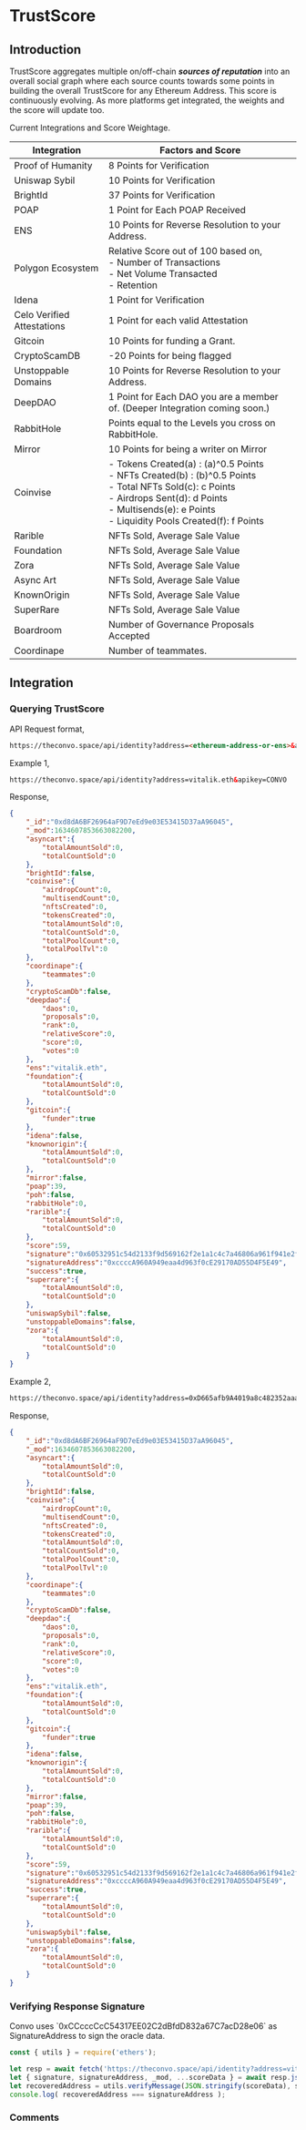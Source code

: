 
# TrustScore

## Introduction

TrustScore aggregates multiple on/off-chain ***sources of reputation*** into an overall social graph where each source counts towards some points in building the overall TrustScore for any Ethereum Address. This score is continuously evolving. As more platforms get integrated, the weights and the score will update too.

Current Integrations and Score Weightage.

| Integration         	| Factors and Score                                                                                                                                                                        	|
|---------------------	|------------------------------------------------------------------------------------------------------------------------------------------------------------------------------------------	|
| Proof of Humanity   	| 8 Points for Verification                                                                                                                                                                	|
| Uniswap Sybil       	| 10 Points for Verification                                                                                                                                                               	|
| BrightId            	| 37 Points for Verification                                                                                                                                                               	|
| POAP                	| 1 Point for Each POAP Received                                                                                                                                                           	|
| ENS                 	| 10 Points for Reverse Resolution to your Address.                                                                                                                                        	|
| Polygon Ecosystem             	| Relative Score out of 100 based on, <br/>- Number of Transactions <br/>- Net Volume Transacted <br/> - Retention                                                                                                                                                           	|
| Idena               	| 1 Point for Verification                                                                                                                                                                 	|
| Celo Verified Attestations             	| 1 Point for each valid Attestation                                                                                                                                                              	|
| Gitcoin             	| 10 Points for funding a Grant.                                                                                                                                                           	|
| CryptoScamDB        	| -20 Points for being flagged                                                                                                                                                             	|
| Unstoppable Domains 	| 10 Points for Reverse Resolution to your Address.                                                                                                                                        	|
| DeepDAO             	| 1 Point for Each DAO you are a member of. (Deeper Integration coming soon.)                                                                                                              	|
| RabbitHole          	| Points equal to the Levels you cross on RabbitHole.                                                                                                                                     	|
| Mirror              	| 10 Points for being a writer on Mirror                                                                                                                                                   	|
| Coinvise            	| - Tokens Created(a) : (a)^0.5 Points <br/>- NFTs Created(b) : (b)^0.5 Points  <br/>- Total NFTs Sold(c): c Points <br/>- Airdrops Sent(d): d Points <br/>- Multisends(e): e Points <br/>- Liquidity Pools Created(f): f Points 	|
| Rarible             	| NFTs Sold, Average Sale Value                                                                                                                                                            	|
| Foundation          	| NFTs Sold, Average Sale Value                                                                                                                                                            	|
| Zora                	| NFTs Sold, Average Sale Value                                                                                                                                                            	|
| Async Art           	| NFTs Sold, Average Sale Value                                                                                                                                                            	|
| KnownOrigin          	| NFTs Sold, Average Sale Value                                                                                                                                                            	|
| SuperRare           	| NFTs Sold, Average Sale Value                                                                                                                                                            	|
| Boardroom           	| Number of Governance Proposals Accepted                                                                                                                                                  	|
| Coordinape           	| Number of teammates.                                                                                                                                                  	|

## Integration

### Querying TrustScore

API Request format,
```html
https://theconvo.space/api/identity?address=<ethereum-address-or-ens>&apikey=CONVO
```


Example 1,
```html
https://theconvo.space/api/identity?address=vitalik.eth&apikey=CONVO
```

Response,

```json
{
	"_id":"0xd8dA6BF26964aF9D7eEd9e03E53415D37aA96045",
	"_mod":1634607853663082200,
	"asyncart":{
		"totalAmountSold":0,
		"totalCountSold":0
	},
	"brightId":false,
	"coinvise":{
		"airdropCount":0,
		"multisendCount":0,
		"nftsCreated":0,
		"tokensCreated":0,
		"totalAmountSold":0,
		"totalCountSold":0,
		"totalPoolCount":0,
		"totalPoolTvl":0
	},
	"coordinape":{
		"teammates":0
	},
	"cryptoScamDb":false,
	"deepdao":{
		"daos":0,
		"proposals":0,
		"rank":0,
		"relativeScore":0,
		"score":0,
		"votes":0
	},
	"ens":"vitalik.eth",
	"foundation":{
		"totalAmountSold":0,
		"totalCountSold":0
	},
	"gitcoin":{
		"funder":true
	},
	"idena":false,
	"knownorigin":{
		"totalAmountSold":0,
		"totalCountSold":0
	},
	"mirror":false,
	"poap":39,
	"poh":false,
	"rabbitHole":0,
	"rarible":{
		"totalAmountSold":0,
		"totalCountSold":0
	},
	"score":59,
	"signature":"0x60532951c54d2133f9d569162f2e1a1c4c7a46806a961f941e2feb32152b9a4c3107e1d13cdae126a71280e02a268faebd2aaa7513473ca27fdbfe6ea0807d6a1c",
	"signatureAddress":"0xccccA960A949eaa4d963f0cE29170AD55D4F5E49",
	"success":true,
	"superrare":{
		"totalAmountSold":0,
		"totalCountSold":0
	},
	"uniswapSybil":false,
	"unstoppableDomains":false,
	"zora":{
		"totalAmountSold":0,
		"totalCountSold":0
	}
}
```

Example 2,
```html
https://theconvo.space/api/identity?address=0xD665afb9A4019a8c482352aaa862567257Ed62CF&apikey=CONVO
```

Response,

```json
{
	"_id":"0xd8dA6BF26964aF9D7eEd9e03E53415D37aA96045",
	"_mod":1634607853663082200,
	"asyncart":{
		"totalAmountSold":0,
		"totalCountSold":0
	},
	"brightId":false,
	"coinvise":{
		"airdropCount":0,
		"multisendCount":0,
		"nftsCreated":0,
		"tokensCreated":0,
		"totalAmountSold":0,
		"totalCountSold":0,
		"totalPoolCount":0,
		"totalPoolTvl":0
	},
	"coordinape":{
		"teammates":0
	},
	"cryptoScamDb":false,
	"deepdao":{
		"daos":0,
		"proposals":0,
		"rank":0,
		"relativeScore":0,
		"score":0,
		"votes":0
	},
	"ens":"vitalik.eth",
	"foundation":{
		"totalAmountSold":0,
		"totalCountSold":0
	},
	"gitcoin":{
		"funder":true
	},
	"idena":false,
	"knownorigin":{
		"totalAmountSold":0,
		"totalCountSold":0
	},
	"mirror":false,
	"poap":39,
	"poh":false,
	"rabbitHole":0,
	"rarible":{
		"totalAmountSold":0,
		"totalCountSold":0
	},
	"score":59,
	"signature":"0x60532951c54d2133f9d569162f2e1a1c4c7a46806a961f941e2feb32152b9a4c3107e1d13cdae126a71280e02a268faebd2aaa7513473ca27fdbfe6ea0807d6a1c",
	"signatureAddress":"0xccccA960A949eaa4d963f0cE29170AD55D4F5E49",
	"success":true,
	"superrare":{
		"totalAmountSold":0,
		"totalCountSold":0
	},
	"uniswapSybil":false,
	"unstoppableDomains":false,
	"zora":{
		"totalAmountSold":0,
		"totalCountSold":0
	}
}
```

### Verifying Response Signature

<Callout emoji="ℹ️">
	Convo uses `0xCCcccCcC54317EE02C2dBfdD832a67C7acD28e06` as SignatureAddress to sign the oracle data.
</Callout>

```js
const { utils } = require('ethers');

let resp = await fetch('https://theconvo.space/api/identity?address=vitalik.eth&apikey=CONVO');
let { signature, signatureAddress, _mod, ...scoreData } = await resp.json();
let recoveredAddress = utils.verifyMessage(JSON.stringify(scoreData), signature);
console.log( recoveredAddress === signatureAddress );
```

### Comments
<CommentBox threadId="trust-score"/>
